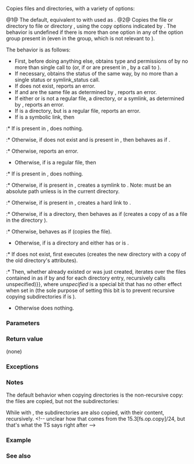 {{cpp/experimental/fs/title|copy}}
{{cpp/experimental/fs/navbar}}
{{dcl begin}}
{{dcl header|experimental/filesystem}}
{{dcl|num=1|since=fs_ts|1=
void copy( const path&amp; from, const path&amp; to );
void copy( const path&amp; from, const path&amp; to, error_code&amp; ec );
}}
{{dcl|num=2|since=fs_ts|1=
void copy( const path&amp; from, const path&amp; to, copy_options options );
void copy( const path&amp; from, const path&amp; to, copy_options options, error_code&amp; ec );
}}
{{dcl end}}

Copies files and directories, with a variety of options:

@1@ The default, equivalent to {{v|2}} with {{tt|copy_options::none}} used as {{c|options}}.
@2@ Copies the file or directory {{c|from}} to file or directory {{c|to}}, using the copy options indicated by {{c|options}}. The behavior is undefined if there is more than one option in any of the {{rlp|copy_options}} option group present in {{c|options}} (even in the {{tt|copy_file}} group, which is not relevant to {{tt|copy}}).

The behavior is as follows:
* First, before doing anything else, obtains type and permissions of {{c|from}} by no more than single call to {{ltt|cpp/experimental/fs/status|status}} (or, if {{tt|copy_options::skip_symlinks}} or {{tt|copy_options::create_symlinks}} are present in {{c|options}}, by a call to {{tt|symlink_status}}). 
* If necessary, obtains the status of {{c|to}} the same way, by no more than a single status or symlink_status call.
* If {{c|from}} does not exist, reports an error.
* If {{c|from}} and {{c|to}} are the same file as determined by {{ltt|cpp/experimental/fs/equivalent|equivalent()}}, reports an error.
* If either {{c|from}} or {{c|to}} is not a regular file, a directory, or a symlink, as determined by {{ltt|cpp/experimental/fs/is_other|is_other}}, reports an error.
* If {{c|from}} is a directory, but {{c|to}} is a regular file, reports an error.
* If {{c|from}} is a symbolic link, then
:* If {{tt|copy_options::skip_symlink}} is present in {{c|options}}, does nothing.
:* Otherwise, if {{c|to}} does not exist and {{tt|copy_options::copy_symlinks}} is present in {{c|options}}, then behaves as if {{c|copy_symlink(from, to)}}.
:* Otherwise, reports an error.
* Otherwise, if {{c|from}} is a regular file, then
:* If {{tt|copy_options::directories_only}} is present in {{c|options}}, does nothing.
:* Otherwise, if {{tt|copy_options::create_symlinks}} is present in {{c|options}}, creates a symlink to {{c|to}}. Note: {{c|from}} must be an absolute path unless {{c|to}} is in the current directory.
:* Otherwise, if {{tt|copy_options::create_hard_links}} is present in {{c|options}}, creates a hard link to {{c|to}}.
:* Otherwise, if {{c|to}} is a directory, then behaves as if {{c|copy_file(from, to/from.filename(), options)}} (creates a copy of {{c|from}} as a file in the directory {{c|to}}).
:* Otherwise, behaves as if {{c|copy_file(from, to, options)}} (copies the file).
* Otherwise, if {{c|from}} is a directory and either {{c|options}} has {{tt|copy_options::recursive}} or is {{tt|copy_options::none}}.
:* If {{c|to}} does not exist, first executes {{c|create_directory(to, from)}} (creates the new directory with a copy of the old directory's attributes).
:* Then, whether {{c|to}} already existed or was just created, iterates over the files contained in {{c|from}} as if by {{c|for (const directory_entry&amp; x : directory_iterator(from))}} and for each directory entry, recursively calls {{c|copy(x.path(), to/x.path().filename(), options {{!}} unspecified)}}, where ''unspecified'' is a special bit that has no other effect when set in {{c|options}} (the sole purpose of setting this bit is to prevent recursive copying subdirectories if {{c|options}} is {{tt|copy_options::none}}).
* Otherwise does nothing.

===Parameters===
{{par begin}}
{{par|from|path to the source file, directory, or symlink}}
{{par|to|path to the target file, directory, or symlink}}
{{par|ec|out-parameter for error reporting in the non-throwing overload}}
{{par end}}

===Return value===
(none)

===Exceptions===
{{cpp/experimental/fs/error_handling|from|to}}

===Notes===
The default behavior when copying directories is the non-recursive copy: the files are copied, but not the subdirectories:
{{source|1=
// Given
// /dir1 contains /dir1/file1, /dir1/file2, /dir1/dir2
// and /dir1/dir2 contains /dir1/dir2/file3
// After
std::experimental::filesystem::copy("/dir1", "/dir3");
// /dir3 is created (with the attributes of /dir1)
// /dir1/file1 is copied to /dir3/file1
// /dir1/file2 is copied to /dir3/file2
}}

While with {{tt|copy_options::recursive}}, the subdirectories are also copied, with their content, recursively.
&lt;!-- unclear how that comes from the 15.3[fs.op.copy]/24, but that's what the TS says right after --&gt;
{{source|1=
// ...but after
std::experimental::filesystem::copy("/dir1", "/dir3", copy_options::recursive);
// /dir3 is created (with the attributes of /dir1)
// /dir1/file1 is copied to /dir3/file1
// /dir1/file2 is copied to /dir3/file2
// /dir3/dir2 is created (with the attributes of /dir1/dir2)
// /dir1/dir2/file3 is copied to /dir3/dir2/file3
}}

===Example===
{{cpp/experimental/fs/copy_example}}

===See also===
{{dsc begin}}
{{dsc inc|cpp/experimental/fs/dsc copy_options}}
{{dsc inc|cpp/experimental/fs/dsc copy_symlink}}
{{dsc inc|cpp/experimental/fs/dsc copy_file}}
{{dsc end}}